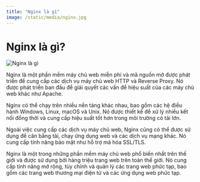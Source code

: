 ```yaml
---
title: "Nginx là gì"
image: /static/media/nginx.jpg
---
```


# Nginx là gì?

![Nginx là gì](/static/media/nginx.jpg)

Nginx là một phần mềm máy chủ web miễn phí và mã nguồn mở được phát triển để cung cấp các dịch vụ máy chủ web HTTP và Reverse Proxy. Nó được phát triển ban đầu để giải quyết các vấn đề hiệu suất của các máy chủ web khác như Apache.

Nginx có thể chạy trên nhiều nền tảng khác nhau, bao gồm các hệ điều hành Windows, Linux, macOS và Unix. Nó được thiết kế để xử lý nhiều kết nối đồng thời và cung cấp hiệu suất tốt hơn trong môi trường có tải lớn.

Ngoài việc cung cấp các dịch vụ máy chủ web, Nginx cũng có thể được sử dụng để cân bằng tải, chạy ứng dụng web và các dịch vụ mạng khác. Nó cung cấp tính năng bảo mật như hỗ trợ mã hóa SSL/TLS.

Nginx là một trong những phần mềm máy chủ web phổ biến nhất trên thế giới và được sử dụng bởi hàng triệu trang web trên toàn thế giới. Nó cung cấp tính năng mở rộng, tùy chỉnh và quản lý các trang web phức tạp, bao gồm các trang web thương mại điện tử và các ứng dụng web phức tạp.
